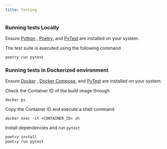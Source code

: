 ```yaml
---
title: Testing
---
```


### Running tests Locally

<Note> Ensure [Python](https://www.python.org/downloads/) , [Poetry](https://python-poetry.org/), and [PyTest](https://docs.pytest.org/en/stable/) are installed on your system. </Note>

The test suite is executed using the following command

```bash
poetry run pytest
```

### Running tests in Dockerized environment

<Note> Ensure [Docker](https://docs.docker.com/engine/install/) , [Docker Compose](https://docs.docker.com/compose/install/), and [PyTest](https://docs.pytest.org/en/stable/) are installed on your system. </Note>

Check the Container ID of the build image through

```docker
docker ps
```
Copy the Container ID and execute a shell command

```docker
docker exec -it <CONTAINER_ID> sh
```

Install dependencies and run `pytest`

```bash
poetry install
poetry run pytest
```











